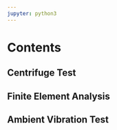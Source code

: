 ```yaml
---
jupyter: python3
---
```


# Contents {.unnumbered}

## Centrifuge Test

## Finite Element Analysis

## Ambient Vibration Test
